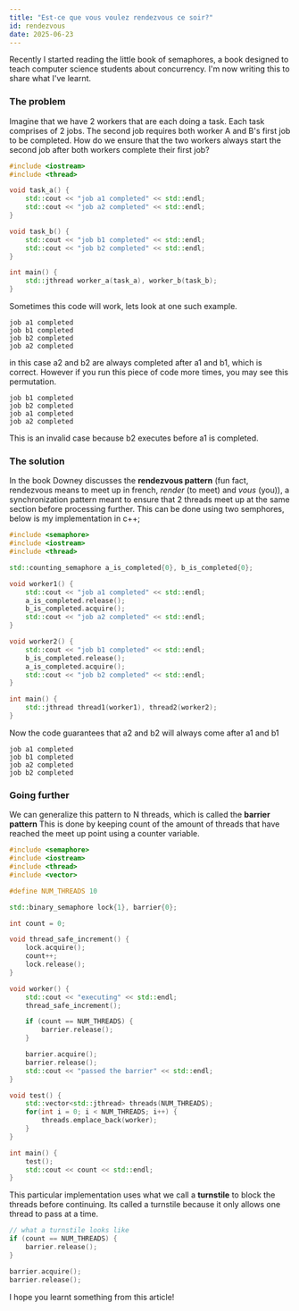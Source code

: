 ```yaml
---
title: "Est-ce que vous voulez rendezvous ce soir?"
id: rendezvous
date: 2025-06-23
---
```


Recently I started reading the little book of semaphores, a book designed to teach computer science students about concurrency. I'm now writing this to share what I've learnt.
### The problem
Imagine that we have 2 workers that are each doing a task. Each task comprises of 2 jobs. The second job requires both worker A and B's first job to be completed. How do we ensure that the two workers always start the second job after both workers complete their first job?
```cpp
#include <iostream>
#include <thread>

void task_a() {
    std::cout << "job a1 completed" << std::endl;
    std::cout << "job a2 completed" << std::endl;
}

void task_b() {
    std::cout << "job b1 completed" << std::endl;
    std::cout << "job b2 completed" << std::endl;
}

int main() {
    std::jthread worker_a(task_a), worker_b(task_b);
}
```
Sometimes this code will work, lets look at one such example.
```
job a1 completed
job b1 completed
job b2 completed
job a2 completed
```
in this case a2 and b2 are always completed after a1 and b1, which is correct. However if you run this piece of code more times, you may see this permutation.
```
job b1 completed
job b2 completed
job a1 completed
job a2 completed
```
This is an invalid case because b2 executes before a1 is completed.
### The solution
In the book Downey discusses the **rendezvous pattern** (fun fact, rendezvous means to meet up in french, _render_ (to meet) and _vous_ (you)), a synchronization pattern meant to ensure that 2 threads meet up at the same section before processing further. This can be done using two semphores, below is my implementation in c++;
```cpp
#include <semaphore>
#include <iostream>
#include <thread>

std::counting_semaphore a_is_completed{0}, b_is_completed{0};

void worker1() {
    std::cout << "job a1 completed" << std::endl;
    a_is_completed.release();
    b_is_completed.acquire();
    std::cout << "job a2 completed" << std::endl;
}

void worker2() {
    std::cout << "job b1 completed" << std::endl;
    b_is_completed.release();
    a_is_completed.acquire();
    std::cout << "job b2 completed" << std::endl;
}

int main() {
    std::jthread thread1(worker1), thread2(worker2);
}
```
Now the code guarantees that a2 and b2 will always come after a1 and b1
```
job a1 completed
job b1 completed
job a2 completed
job b2 completed
```
### Going further
We can generalize this pattern to N threads, which is called the **barrier pattern**
This is done by keeping count of the amount of threads that have reached the meet up point using a counter variable.
```cpp
#include <semaphore>
#include <iostream>
#include <thread>
#include <vector>

#define NUM_THREADS 10

std::binary_semaphore lock{1}, barrier{0};

int count = 0;

void thread_safe_increment() {
    lock.acquire();
    count++;
    lock.release();
}

void worker() {
    std::cout << "executing" << std::endl;
    thread_safe_increment();

    if (count == NUM_THREADS) {
        barrier.release();
    }

    barrier.acquire();
    barrier.release();
    std::cout << "passed the barrier" << std::endl;
}

void test() {
    std::vector<std::jthread> threads(NUM_THREADS);
    for(int i = 0; i < NUM_THREADS; i++) {
        threads.emplace_back(worker);
    }
}

int main() {
    test();
    std::cout << count << std::endl;
}
```
This particular implementation uses what we call a **turnstile** to block the threads before continuing. Its called a turnstile because it only allows one thread to pass at a time.
```cpp
// what a turnstile looks like
if (count == NUM_THREADS) {
	barrier.release();
}

barrier.acquire();
barrier.release();
```
I hope you learnt something from this article!